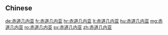 {{also|赤道幾內亞}}
==Chinese==
{{zh-see|赤道幾內亞}}

[[de:赤道几内亚]]
[[fr:赤道几内亚]]
[[hr:赤道几内亚]]
[[lt:赤道几内亚]]
[[hu:赤道几内亚]]
[[mg:赤道几内亚]]
[[ro:赤道几内亚]]
[[sv:赤道几内亚]]
[[zh:赤道几内亚]]